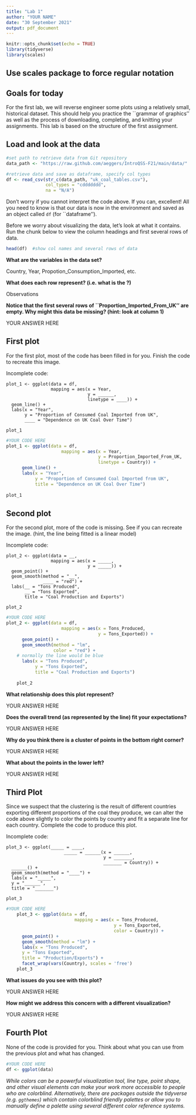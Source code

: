 ```yaml
---
title: "Lab 1"
author: "YOUR NAME"
date: "30 September 2021"
output: pdf_document
---
```


```r
knitr::opts_chunk$set(echo = TRUE)
library(tidyverse)
library(scales)
```

## Use scales package to force regular notation

## Goals for today

For the first lab, we will reverse engineer some plots using a relatively small, historical dataset. This should help you practice the ``grammar of graphics'' as well as the process of downloading, completing, and knitting your assignments. This lab is based on the structure of the first assignment. 

## Load and look at the data

```r
#set path to retrieve data from Git repository
data_path <- "https://raw.github.com/aeggers/IntroQSS-F21/main/data/"  

```

```r
#retrieve data and save as dataframe, specify col types
df <- read_csv(str_c(data_path, "uk_coal_tables.csv"), 
               col_types = "cddddddd", 
               na = "N/A") 
```

Don't worry if you cannot interpret the code above. If you can, excellent! All you need to know is that our data is now in the environment and saved as an object called ``df`` (for ``dataframe'').

Before we worry about visualizing the data, let's look at what it contains. Run the chunk below to view the column headings and first several rows of data. 

```r
head(df)  #show col names and several rows of data
```

**What are the variables in the data set?**

Country, Year, Propotion_Consumption_Imported, etc.

**What does each row represent? (i.e. what is the \textit{unit of observation}?)**

Observations
 
**Notice that the first several rows of ``Proportion_Imported_From_UK'' are empty. Why might this data be missing? (hint: look at column 1) **

YOUR ANSWER HERE  


## First plot

For the first plot, most of the code has been filled in for you. Finish the code to recreate this image.

Incomplete code:

    plot_1 <- ggplot(data = df, 
                     mapping = aes(x = Year, 
                                   y = ______, 
                                   linetype = ____)) + 
      geom_line() + 
      labs(x = "Year", 
           y = "Proportion of Consumed Coal Imported from UK", 
           ____ = "Dependence on UK Coal Over Time") 
    
    plot_1

```r
#YOUR CODE HERE
plot_1 <- ggplot(data = df, 
                     mapping = aes(x = Year, 
                                   y = Proportion_Imported_From_UK, 
                                   linetype = Country)) + 
      geom_line() + 
      labs(x = "Year", 
           y = "Proportion of Consumed Coal Imported from UK", 
           title = "Dependence on UK Coal Over Time") 
    
plot_1
```


## Second plot

For the second plot, more of the code is missing. See if you can recreate the image. (hint, the line being fitted is a linear model)

Incomplete code:

    plot_2 <- ggplot(data = __, 
                     mapping = aes(x = _____, 
                                   y = _____)) + 
      geom_point() +
      geom_smooth(method = "__", 
                  ____ = "red") +
      labs(__ = "Tons Produced", 
           __ = "Tons Exported", 
           title = "Coal Production and Exports")
    
    plot_2


```r
#YOUR CODE HERE
plot_2 <- ggplot(data = df, 
                     mapping = aes(x = Tons_Produced, 
                                   y = Tons_Exported)) + 
      geom_point() +
      geom_smooth(method = "lm", 
                  color = "red") + 
    # normally the line would be blue
      labs(x = "Tons Produced", 
           y = "Tons Exported", 
           title = "Coal Production and Exports")
    
    plot_2
```

**What relationship does this plot represent?**

YOUR ANSWER HERE 

**Does the overall trend (as represented by the line) fit your expectations?**

YOUR ANSWER HERE 

**Why do you think there is a cluster of points in the bottom right corner?**

YOUR ANSWER HERE   

**What about the points in the lower left?**

YOUR ANSWER HERE 

## Third Plot

Since we suspect that the clustering is the result of different countries exporting different proportions of the coal they produce, we can alter the code above slightly to color the points by country and fit a separate line for each country. Complete the code to produce this plot.

Incomplete code:

    plot_3 <- ggplot(_____ = ____, 
                          _____ = ______(x = ______, 
                                         y = _______, 
                                         _______ = Country)) + 
      ______() + 
      geom_smooth(method = "____") + 
      labs(x = "_____", 
      y = "______", 
      title = "_______")
    
    plot_3


```r
#YOUR CODE HERE
    plot_3 <- ggplot(data = df, 
                          mapping = aes(x = Tons_Produced, 
                                         y = Tons_Exported, 
                                         color = Country)) + 
      geom_point() + 
      geom_smooth(method = "lm") + 
      labs(x = "Tons Produced", 
      y = "Tons Exported", 
      title = "Production/Exports") +
      facet_wrap(vars(Country), scales = 'free')
    plot_3
```

**What issues do you see with this plot?**

YOUR ANSWER HERE  

**How might we address this concern with a different visualization?**

YOUR ANSWER HERE 

## Fourth Plot

None of the code is provided for you. Think about what you can use from the previous plot and what has changed.

```r
#YOUR CODE HERE
df <- ggplot(data)
```

*While colors can be a powerful visualization tool, line type, point shape, and other visual elements can make your work more accessible to people who are colorblind. Alternatively, there are packages outside the tidyverse (e.g. ``ggthemes``) which contain colorblind friendly palettes or allow you to manually define a palette using several different color reference systems.*